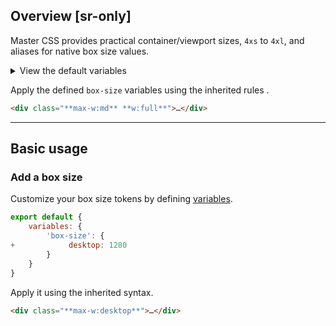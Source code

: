 ## Overview [sr-only]
Master CSS provides practical container/viewport sizes, `4xs` to `4xl`, and aliases for native box size values.

<details>
    <summary>View the default variables</summary>
    <div>
        <Code lang="js">
            {JSON.stringify(require('../../../../../../packages/css/src/config/variables').default['box-size'], null, 4)}
        </Code>
    </div>
</details>

Apply the defined `box-size` variables using the inherited rules <Heirs />.
```html
<div class="**max-w:md** **w:full**">…</div>
```

---

## Basic usage
### Add a box size
Customize your box size tokens by defining [variables](/docs/variables).
```js name=master.css.js
export default {
    variables: {
        'box-size': {
+            desktop: 1280
        }
    }
}
```
Apply it using the inherited syntax.
```html
<div class="**max-w:desktop**">…</div>
```